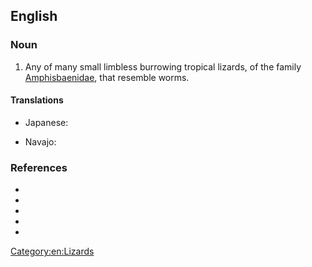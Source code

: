 ==English==

===Noun===
{{en-noun}}

# Any of many small limbless burrowing tropical lizards, of the family [[Amphisbaenidae]], that resemble worms.

====Translations====
{{trans-top|lizard of ''Amphisbaenidae''}}
* Japanese: {{t|ja|蚯蚓蜥蜴|tr=[[ミミズトカゲ]], mimizutokage|sc=Jpan}}
{{trans-mid}}
* Navajo: {{t|nv|naʼashǫ́ʼii bijáád ádinígíí}}
{{trans-bottom}}

===References===
* {{R:OneLook}}
* {{R:Century 1911}}
* {{pedia|Amphisbaenia}}
* {{specieslite|Amphisbaenidae}}
* {{comcatlite|Amphisbaenidae}}

[[Category:en:Lizards]]
